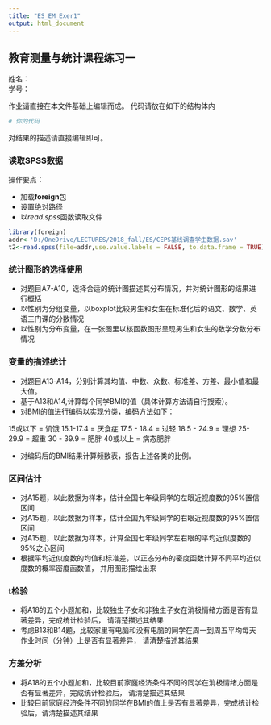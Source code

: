 ---
title: "ES_EM_Exer1"
output: html_document
---


## 教育测量与统计课程练习一


姓名：  
学号：


作业请直接在本文件基础上编辑而成。
代码请放在如下的结构体内

```{r}

# 你的代码

```

对结果的描述请直接编辑即可。

### 读取SPSS数据

操作要点：

+ 加载**foreign**包  
+ 设置绝对路径  
+ 以*read.spss*函数读取文件  

```{r}
library(foreign)
addr<-'D:/OneDrive/LECTURES/2018_fall/ES/CEPS基线调查学生数据.sav'
t2<-read.spss(file=addr,use.value.labels = FALSE, to.data.frame = TRUE)
```



### 统计图形的选择使用

+ 对题目A7-A10，选择合适的统计图描述其分布情况，并对统计图形的结果进行概括
+ 以性别为分组变量，以boxplot比较男生和女生在标准化后的语文、数学、英语三门课的分数情况
+ 以性别为分布变量，在一张图里以核函数图形呈现男生和女生的数学分数分布情况


### 变量的描述统计
+ 对题目A13-A14，分别计算其均值、中数、众数、标准差、方差、最小值和最大值。
+ 基于A13和A14,计算每个同学BMI的值（具体计算方法请自行搜索）。
+ 对BMI的值进行编码以实现分类，编码方法如下：

15或以下 = 饥饿
15.1-17.4 = 厌食症
17.5 - 18.4 = 过轻
18.5 - 24.9 = 理想
25-29.9 = 超重
30 - 39.9 = 肥胖
40或以上 = 病态肥胖

+ 对编码后的BMI结果计算频数表，报告上述各类的比例。

### 区间估计
+ 对A15题，以此数据为样本，估计全国七年级同学的左眼近视度数的95%置信区间
+ 对A15题，以此数据为样本，估计全国九年级同学的右眼近视度数的95%置信区间
+ 对A15题，以此数据为样本，计算全国七年级同学左右眼的平均近似度数的95%之心区间
+ 根据平均近似度数的均值和标准差，以正态分布的密度函数计算不同平均近似度数的概率密度函数值，
并用图形描绘出来


### t检验
+ 将A18的五个小题加和，比较独生子女和非独生子女在消极情绪方面是否有显著差异，完成统计检验后，
请清楚描述其结果
+ 考虑B13和B14题，比较家里有电脑和没有电脑的同学在周一到周五平均每天作业时间（分钟）上是否有显著差异，
请清楚描述其结果


### 方差分析

+ 将A18的五个小题加和，比较目前家庭经济条件不同的同学在消极情绪方面是否有显著差异，完成统计检验后，
请清楚描述其结果
+ 比较目前家庭经济条件不同的同学在BMI的值上是否有显著差异，完成统计检验后，请清楚描述其结果


